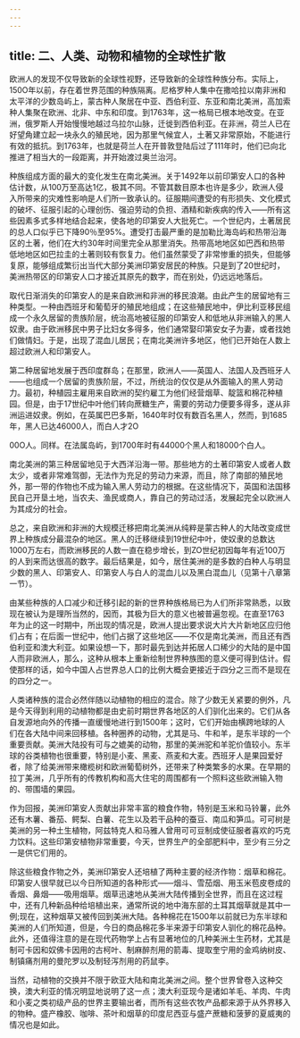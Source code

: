 ```yaml
---
---
---
```

title: 二、人类、动物和植物的全球性扩散
---



欧洲人的发现不仅导致新的全球性视野，还导致新的全球性种族分布。实际上，150O年以前，存在着世界范围的种族隔离。尼格罗种人集中在撒哈拉以南非洲和太平洋的少数岛屿上，蒙古种人聚居在中亚、西伯利亚、东亚和南北美洲，高加索种人集聚在欧洲、北非、中东和印度。到1763年，这一格局已根本地改变。在亚洲，俄罗斯人开始慢慢地越过乌拉尔山脉，迁徙到西伯利亚。在非洲，荷兰人已在好望角建立起一块永久的殖民地，因为那里气候宜人，土著又非常原始，不能进行有效的抵抗。到1763年，也就是荷兰人在开普敦登陆后过了111年时，他们已向北推进了相当大的一段距离，并开始渡过奥兰治河。

种族组成方面的最大的变化发生在南北美洲。关于1492年以前印第安人口的各种估计数，从100万至高达1亿，极其不同。不管其数目原本也许是多少，欧洲人侵入所带来的灾难性影响是人们所一致承认的。征服期间遭受的有形损失、文化模式的破坏、征服引起的心理创伤、强迫劳动的负担、酒精和新疾病的传入——所有这些因素多式多样地结合起来，使各地的印第安人大批死亡。一个世纪内，土著居民的总人口似乎已下降90％至95%。遭受打击最严重的是加勒比海岛屿和热带沿海区的土著，他们在大约30年时间里完全从那里消失。热带高地地区如巴西和热带低地地区如巴拉圭的土著则较有恢复力。他们虽然蒙受了非常惨重的损失，但能够复原，能够组成繁衍出当代大部分美洲印第安居民的种族。只是到了20世纪时，美洲热带区的印第安人口才接近其原先的数字，而在别处，仍远远地落后。

取代日渐消失的印第安人的是来自欧洲和非洲的移民浪潮。由此产生的居留地有三种类型。一种由西班牙和葡萄牙的殖民地组成；在这些殖民地中，伊比利亚移民组成一个永久居留的贵族阶层，统治高地被征服的印第安人和低地从非洲输入的黑人奴隶。由于欧洲移民中男子比妇女多得多，他们通常娶印第安女子为妻，或者找她们做情妇。于是，出现了混血儿居民；在南北美洲许多地区，他们已开始在人数上超过欧洲人和印第安人。

第二种居留地发展于西印度群岛；在那里，欧洲人——英国人、法国人及西班牙人——也组成一个居留的贵族阶层，不过，所统治的仅仅是从外面输入的黑人劳动力。最初，种植园主雇用来自欧洲的契约雇工为他们经营烟草、靛篮和棉花种植园。但是，由于17世纪中叶他们转向蔗糖生产，需要的劳动力便要多得多，遂从非洲运进奴隶。例如，在英属巴巴多斯，1640年时仅有数百名黑人，然而，到1685年，黑人已达46000人，而白人才2O

00O人。同样。在法属岛屿，到1700年时有44000个黑人和18000个白人。

南北美洲的第三种居留地见于大西洋沿海一带。那些地方的土著印第安人或者人数太少，或者非常难驾御，无法作为充足的劳动力来源，而且，除了南部的殖民地外，那一带的作物也不成为输入黑人劳动力的根据。在这些情况下，英国和法国移民自己开垦土地，当农夫、渔民或商人，靠自己的劳动过活，发展起完全以欧洲人为其成分的社会。

总之，来自欧洲和非洲的大规模迁移把南北美洲从纯粹是蒙古种人的大陆改变成世界上种族成分最混杂的地区。黑人的迁移继续到19世纪中叶，使奴隶的总数达1000万左右，而欧洲移民的人数一直在稳步增长，到ZO世纪初因每年有近100万的人到来而达很高的数字。最后结果是，如今，居住美洲的是多数的白种人与明显少数的黑人、印第安人、印第安人与白人的混血儿以及黑白混血儿（见第十八章第一节）。

由某些种族的人口减少和迁移引起的新的世界种族格局已为人们所非常熟悉，以致现在被认为是理所当然的，因而，其极为巨大的意义也被普遍忽视。在直至1763年为止的这一时期中，所出现的情况是，欧洲人提出要求说大片大片新地区应归他们占有；在后面一世纪中，他们占据了这些地区——不仅是南北美洲，而且还有西伯利亚和澳大利亚。如果设想一下，那时最先到达并拓居人口稀少的大陆的是中国人而非欧洲人，那么，这种从根本上重新绘制世界种族图的意义便可得到估计。假使那样的话，如今中国人占世界总人口的比例大概会更接近于四分之三而不是现在的四分之一。

人类诸种族的混合必然伴随以动植物的相应的混合。除了少数无关紧要的例外，凡是今天得到利用的动植物都是由史前时期世界各地区的人们驯化出来的。它们从各自发源地向外的传播一直缓慢地进行到1500年；这时，它们开始由横跨地球的人们在各大陆中间来回移植。各种圈养的动物，尤其是马、牛和羊，是东半球的一个重要贡献。美洲大陆投有可与之媲美的动物，那里的美洲驼和羊驼价值较小。东半球的谷类植物也很重要，特别是小麦、黑麦、燕麦和大麦。西班牙人是果园爱好者，除了给美洲带来橄榄树和欧洲葡萄树外，还带来了种类繁多的水果。在早期的拉丁美洲，几乎所有的传教机构和高大住宅的周围都有一个照料这些欧洲输入物的、带围墙的果园。

作为回报，美洲印第安人贡献出非常丰富的粮食作物，特别是玉米和马铃薯，此外还有木薯、番茄、鳄梨、白薯、花生以及若干品种的蚕豆、南瓜和笋瓜。可可树是美洲的另一种土生植物，阿兹特克人和马雅人曾用可可豆制成使征服者喜欢的巧克力饮料。这些印第安植物非常重要，今天，世界生产的全部肥料中，至少有三分之一是供它们用的。

除这些粮食作物之外，美洲印第安人还培植了两种主要的经济作物：烟草和棉花。印第安人很早就已以今日所知道的各种形式——烟斗、雪茄烟、用玉米苞皮卷成的香烟、鼻烟——吸用烟草。烟草迅速地从美洲大陆传播到全世界，而且在这过程中，还有几种新品种给培植出来，通常所说的地中海东部的土耳其烟草就是其中一例;现在，这种烟草又被传回到美洲大陆。各种棉花在1500年以前就已为东半球和美洲的人们所知道，但是，今日的商品棉花多半来源于印第安人驯化的棉花品种。此外，还值得注意的是在现代药物学上占有显著地位的几种美洲土生药材，尤其是制可卡因和奴佛卡因用的古柯叶、制麻醉剂用的箭毒、提取奎宁用的金鸡纳树皮、制镇痛剂用的曼陀罗以及制轻泻剂用的药鼠李。

当然，动植物的交换并不限于欧亚大陆和南北美洲之间。整个世界曾卷入这种交换，澳大利亚的情况明显地说明了这一点；澳大利亚现今是诸如羊毛、羊肉、牛肉和小麦之类初级产品的世界主要输出者，而所有这些农牧产品都来源于从外界移入的物种。盛产橡胶、咖啡、茶叶和烟草的印度尼西亚与盛产蔗糖和菠萝的夏威夷的情况也是如此。